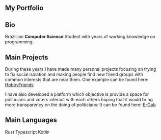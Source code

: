 
<article className="prose">

<h1 id="my-portfolio" className="font-semibold !text-2xl !mt-0 !tracking-tighter">
<a href="#my-portfolio" className="archor"></a>
My Portfolio
</h1>

## Bio

Brazillian **Computer Science** Student with years of working knowledge on programming. 

## Main Projects

During these years I have made many personal projects focusing on trying to fix social isolation and making people find new friend groups with common interests that are near them. One example can be found here: [HobbyFriends](https://github.com/adeirjunior/HobbyFriends)

I have also developed a platform which objective is provide a space for politicians and voters interact with each others hoping that it would bring more transparency on the doing of politicians: It can be found here: [E-Gab](https://egab.online)

## Main Languages

<Spotlight className="max-w-sm mt-6 grid gap-6 lg:grid-cols-3 items-start lg:max-w-none group">
    <CustomSpotlightCard>Rust</CustomSpotlightCard>
    <CustomSpotlightCard>Typescript</CustomSpotlightCard>
    <CustomSpotlightCard>Kotlin</CustomSpotlightCard>
</Spotlight>

</article>